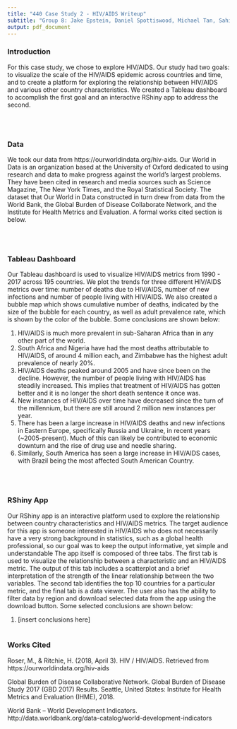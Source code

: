 ```yaml
---
title: "440 Case Study 2 - HIV/AIDS Writeup"
subtitle: "Group 8: Jake Epstein, Daniel Spottiswood, Michael Tan, Sahil Patel, Man-Lin Hsiao"
output: pdf_document
---
```


### Introduction

For this case study, we chose to explore HIV/AIDS. Our study had two goals: to visualize the scale of the HIV/AIDS epidemic across countries and time, and to create a platform for exploring the relationship between HIV/AIDS and various other country characteristics. We created a Tableau dashboard to accomplish the first goal and an interactive RShiny app to address the second.

<br>
<br>

### Data

We took our data from https://ourworldindata.org/hiv-aids. Our World in Data is an organization based at the University of Oxford dedicated to using research and data to make progress against the world’s largest problems. They have been cited in research and media sources such as Science Magazine, The New York Times, and the Royal Statistical Society. The dataset that Our World in Data constructed in turn drew from data from the World Bank, the Global Burden of Disease Collaborate Network, and the Institute for Health Metrics and Evaluation. A formal works cited section is below.

<br>
<br>

### Tableau Dashboard

Our Tableau dashboard is used to visualize HIV/AIDS metrics from 1990 - 2017 across 195 countries. We plot the trends for three different HIV/AIDS metrics over time: number of deaths due to HIV/AIDS, number of new infections and number of people living with HIV/AIDS. We also created a bubble map which shows cumulative number of deaths, indicated by the size of the bubble for each country, as well as adult prevalence rate, which is shown by the color of the bubble. Some conclusions are shown below:

1. HIV/AIDS is much more prevalent in sub-Saharan Africa than in any other part of the world.
2. South Africa and Nigeria have had the most deaths attributable to HIV/AIDS, of around 4 million each, and Zimbabwe has the highest adult prevalence of nearly 20%.
3. HIV/AIDS deaths peaked around 2005 and have since been on the decline. However, the number of people living with HIV/AIDS has steadily increased. This implies that treatment of HIV/AIDS has gotten better and it is no longer the short death sentence it once was.
4. New instances of HIV/AIDS over time have decreased since the turn of the millennium, but there are still around 2 million new instances per year.
5. There has been a large increase in HIV/AIDS deaths and new infections in Eastern Europe, specifically Russia and Ukraine, in recent years (~2005-present). Much of this can likely be contributed to economic downturn and the rise of drug use and needle sharing.
6. Similarly, South America has seen a large increase in HIV/AIDS cases, with Brazil being the most affected South American Country.

<br>
<br>

### RShiny App

Our RShiny app is an interactive platform used to explore the relationship between country characteristics and HIV/AIDS metrics. The target audience for this app is someone interested in HIV/AIDS who does not necessarily have a very strong background in statistics, such as a global health professional, so our goal was to keep the output informative, yet simple and understandable The app itself is composed of three tabs. The first tab is used to visualize the relationship between a characteristic and an HIV/AIDS metric. The output of this tab includes a scatterplot and a brief interpretation of the strength of the linear relationship between the two variables. The second tab identifies the top 10 countries for a particular metric, and the final tab is a data viewer. The user also has the ability to filter data by region and download selected data from the app using the download button. Some selected conclusions are shown below:

1. [insert conclusions here]
<br>
<br>

### Works Cited

Roser, M., & Ritchie, H. (2018, April 3). HIV / HIV/AIDS. Retrieved from https://ourworldindata.org/hiv-aids

Global Burden of Disease Collaborative Network. Global Burden of Disease Study 2017 (GBD 2017) Results. Seattle, United States: Institute for Health Metrics and Evaluation (IHME), 2018.

World Bank – World Development Indicators. http://data.worldbank.org/data-catalog/world-development-indicators







